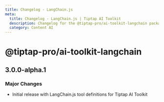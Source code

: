 ```yaml
---
title: Changelog - LangChain.js
meta:
  title: Changelog - LangChain.js | Tiptap AI Toolkit
  description: Changelog for the @tiptap-pro/ai-toolkit-langchain package
  category: Content AI
---
```


# @tiptap-pro/ai-toolkit-langchain

## 3.0.0-alpha.1

### Major Changes

- Initial release with LangChain.js tool definitions for Tiptap AI Toolkit
